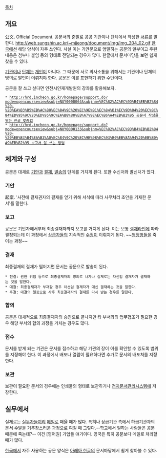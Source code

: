 [[목차]]
== 개요 ==
公文. Official Document. 공문서의 준말로 공공 기관이나 단체에서 작성한 [[서류]]를 말한다.
http://web.sungshin.ac.kr/~mjjeong/document/img/img_204_02.gif
[[한국]]에선 해당 양식이 자주 쓰인다. 사실 이는 기안문으로 엄밀히는 공문의 일부이고 주된 내용은 첨부나 붙임 등의 형태로 전달되는 경우가 많다. 한글에서 문서마당을 보면 쉽게 찾을 수 있다.

[[기관]]이나 [[단체]]는 [[개인]]이 아니다. 그 때문에 서로 의사소통을 위해서는 기관이나 단체의 명의로 발언이 이뤄져야 한다. 공문은 이를 표현하기 위한 수단이다.

공문을 잘 쓰고 싶다면 인천시인재개발원의 강좌를 활용해보자.
 * [[http://hrd.incheon.go.kr/homepage/support.do?mode=opencourseview&subj=NUY0000064&subjnm=%EC%82%AC%EC%9D%B4%EB%B2%84%20-%20%EA%B3%B5%EB%AC%B8%EC%84%9C%20%EC%9E%91%EC%84%B1%EC%9D%84%20%EC%9C%84%ED%95%9C%20%ED%95%9C%EA%B8%80%EB%A7%9E%EC%B6%A4%EB%B2%95 공문서 작성을 위한 한글 맞춤법]]
 * [[http://hrd.incheon.go.kr/homepage/support.do?mode=opencourseview&subj=NUY0000133&subjnm=%EC%82%AC%EC%9D%B4%EB%B2%84%20-%20%EB%B3%B4%EA%B3%A0%EC%84%9C%20%EC%9E%98%EC%93%B0%EB%8A%94%20%EB%B0%A9%EB%B2%95 보고서 잘 쓰는 방법]]

== 체계와 구성 ==
공문은 대체로 [[기안]]과 [[결재]], [[발송]]의 단계를 거치게 된다. 또한 수신처와 발신처가 있다.
=== 기안 ===
起案. '사전에 결재권자의 결재를 얻기 위해 서식에 따라 사무처리 초안을 기재한 문서'를 말한다.
=== 보고 ===
공문은 기안자에서부터 최종결재자까지 보고를 거치게 된다. 이는 보통 [[결재라인]]에 따라 결정되는데 이 과정에서 [[상급자]]들의 지속적인 [[수정]]이 이뤄지게 된다. ~~[[행정병]]들을 죽이는 과정~~
=== 결재 ===
최종결재의 결재가 떨어지면 문서는 공문으로 발송이 된다.
 * 전결: 권한 위임 등으로 최종결재자의 명의로 나가나 실제로는 차선임 결재자가 결재하는 것을 말한다.
 * 대결: 최종결재자가 부재할 경우 차선임 결재자가 대신 결재하는 것을 말한다.
 * 후결: 대결의 일종으로 사후 최종결재자의 결재를 다시 받는 경우를 말한다.
=== 합의 ===
공문은 대체적으로 최종결재자의 승인으로 끝나지만 타 부서와의 업무협조가 필요한 경우 해당 부서의 합의 과정을 거치는 경우도 많다.
=== 접수 ===
문서를 받게 되는 기관은 문서를 접수하고 해당 기관의 장이 이를 확인할 수 있도록 범위를 지정해야 한다. 이 과정에서 배포나 열람이 필요하다면 추가로 문서의 배포처를 지정한다.
=== 보관 ===
보관이 필요한 문서의 경우에는 인쇄물의 형태로 보관하거나 [[전자문서|전자문서관리시스템]]에 저장한다.
== 실무에서 ==
실제로는 [[실무자]]들끼리 [[메일]]로 때울 때가 많다. 특히나 상급기관 측에서 하급기관과의 문서 수발을 거추장스러운 과정으로 여길 때 그렇다.--학교에서 일하는 사람들은 공문 때문에 죽는데?-- 이건 [영어권] 기업들 얘기이다. 영국은 특히 공문보다 메일로 처리할 때가 많다.

[[한국]]에서 자주 사용하는 공문 양식은 [[아래아 한글]]의 문서마당에서 쉽게 찾아볼 수 있다.
